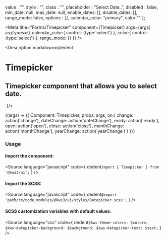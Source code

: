 
  value : "",
  style : "",
  class : "",
  placeholder : "Select Date..",
  disabled : false,
  min_date: null,
  max_date: null,
  enable_dates: [],
  disable_dates: [],
  range_mode: false,
  options : {},
  calendar_color: "primary",
  color:""
};

<Meta
  title="Forms/Timepicker"
  component={Timepicker}
  args={args}
  argTypes={{
    calendar_color:{
      control: {type:'select'}
    },
    color:{
      control: {type:'select'}
    },
    range_mode: {}
  }}
/>

<Description markdown={dedent`
# Timepicker
## Timepicker component that allows you to select date.
`}/>

<Canvas>
  <Story
  name="Timepicker"
  args={args}
  >
  {(args) => ({
    Component: Timepicker,
    props: args,
    on:{
      change: action('change'),
      dateChange: action('dateChange'),
      ready: action('ready'),
      open: action('open'),
      close: action('close'),
      monthChange: action('monthChange'),
      yearChange: action('yearChange')
    }
  })}
  </Story>
</Canvas>

<ArgsTable story="Timepicker" />

### Usage
#### Import the component:
<Source
  language="javascript"
  code={
    dedent`import { Timepicker } from '@kws3/ui';`
  }
/>

#### Import the SCSS:
<Source
  language="javascript"
  code={
    dedent`@import 'path/to/node_modules/@kws3/ui/styles/Datepicker.scss';`
  }
/>

#### SCSS customization variables with default values:
<Source
  language="css"
  code={
    dedent`
      $kws-theme-colors: $colors;
      $kws-datepicker-background: $background;
      $kws-datepicker-text: $text;
    `
  }
/>

